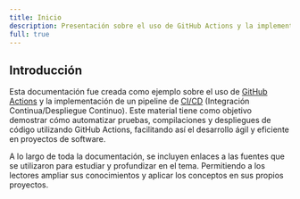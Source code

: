 ```yaml
---
title: Inicio
description: Presentación sobre el uso de GitHub Actions y la implementación de un pipeline de CI/CD
full: true
---
```


## Introducción

Esta documentación fue creada como ejemplo sobre el uso de [GitHub Actions](https://github.com/features/actions) y la implementación de un pipeline de [CI/CD](https://github.com/resources/articles/devops/ci-cd) (Integración Continua/Despliegue Continuo). Este material tiene como objetivo demostrar cómo automatizar pruebas, compilaciones y despliegues de código utilizando GitHub Actions, facilitando así el desarrollo ágil y eficiente en proyectos de software.

A lo largo de toda la documentación, se incluyen enlaces a las fuentes que se utilizaron para estudiar y profundizar en el tema. Permitiendo a los lectores ampliar sus conocimientos y aplicar los conceptos en sus propios proyectos.